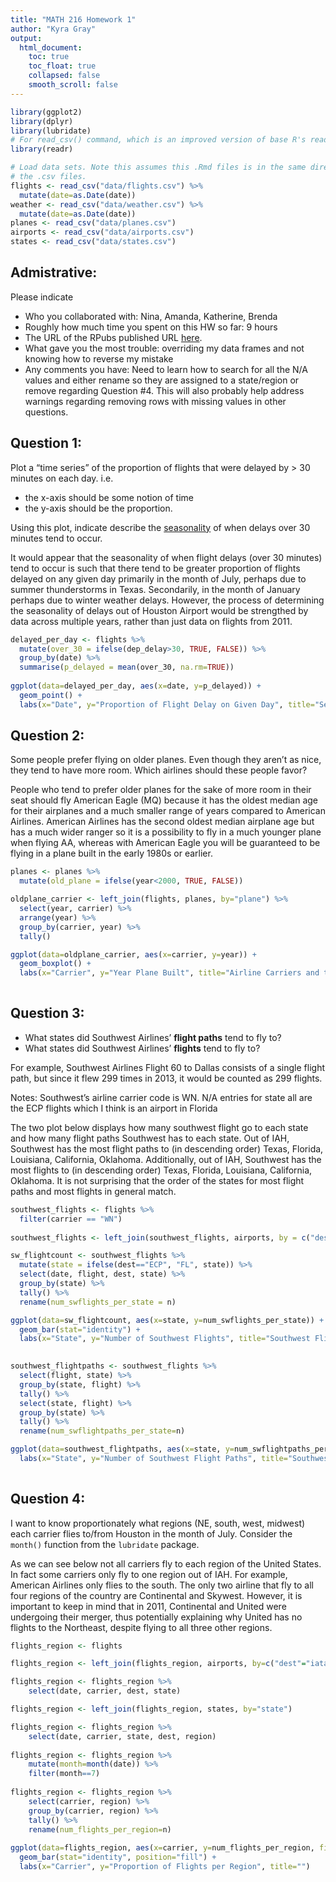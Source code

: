 ```yaml
---
title: "MATH 216 Homework 1"
author: "Kyra Gray"
output:
  html_document:
    toc: true
    toc_float: true
    collapsed: false
    smooth_scroll: false
---
```


```r
library(ggplot2)
library(dplyr)
library(lubridate)
# For read_csv() command, which is an improved version of base R's read.csv()
library(readr) 

# Load data sets. Note this assumes this .Rmd files is in the same directory as
# the .csv files.
flights <- read_csv("data/flights.csv") %>% 
  mutate(date=as.Date(date))
weather <- read_csv("data/weather.csv") %>% 
  mutate(date=as.Date(date))
planes <- read_csv("data/planes.csv")
airports <- read_csv("data/airports.csv")
states <- read_csv("data/states.csv")
```





## Admistrative:

Please indicate

* Who you collaborated with: Nina, Amanda, Katherine, Brenda 
* Roughly how much time you spent on this HW so far: 9 hours 
* The URL of the RPubs published URL [here](http://rpubs.com/kyragray/213420).
* What gave you the most trouble: overriding my data frames and not knowing how to reverse my mistake 
* Any comments you have: Need to learn how to search for all the N/A values and either rename so they are assigned to a state/region or remove regarding Question #4. This will also probably help address warnings regarding removing rows with missing values in other questions. 






## Question 1:

Plot a "time series" of the proportion of flights that were delayed by > 30 minutes on each day.  i.e.
 
* the x-axis should be some notion of time
* the y-axis should be the proportion.

Using this plot, indicate describe the
[seasonality](https://en.wikipedia.org/wiki/Seasonality) of when delays over 30
minutes tend to occur.

It would appear that the seasonality of when flight delays (over 30 minutes) tend to occur is such that there tend to be greater proportion of flights delayed on any given day primarily in the month of July, perhaps due to summer thunderstorms in Texas. Secondarily, in the month of January perhaps due to winter weather delays. However, the process of determining the seasonality of delays out of Houston Airport would be strengthed by data across multiple years, rather than just data on flights from 2011. 

```r
delayed_per_day <- flights %>%
  mutate(over_30 = ifelse(dep_delay>30, TRUE, FALSE)) %>%
  group_by(date) %>% 
  summarise(p_delayed = mean(over_30, na.rm=TRUE))
  
ggplot(data=delayed_per_day, aes(x=date, y=p_delayed)) + 
  geom_point() +
  labs(x="Date", y="Proportion of Flight Delay on Given Day", title="Seasonality of Flight Delays out of IAH")
```

## Question 2:

Some people prefer flying on older planes.  Even though they aren't as nice,
they tend to have more room.  Which airlines should these people favor?

People who tend to prefer older planes for the sake of more room in their seat should fly American Eagle (MQ) because it has the oldest median age for their airplanes and a much smaller range of years compared to American Airlines. American Airlines has the second oldest median airplane age but has a much wider ranger so it is a possibility to fly in a much younger plane when flying AA, whereas with American Eagle you will be guaranteed to be flying in a plane built in the early 1980s or earlier. 

```r
planes <- planes %>%
  mutate(old_plane = ifelse(year<2000, TRUE, FALSE))

oldplane_carrier <- left_join(flights, planes, by="plane") %>% 
  select(year, carrier) %>% 
  arrange(year) %>% 
  group_by(carrier, year) %>% 
  tally()

ggplot(data=oldplane_carrier, aes(x=carrier, y=year)) + 
  geom_boxplot() +
  labs(x="Carrier", y="Year Plane Built", title="Airline Carriers and the Age Range of Their Planes")
  

```




## Question 3:

* What states did Southwest Airlines' **flight paths** tend to fly to?
* What states did Southwest Airlines' **flights** tend to fly to?

For example, Southwest Airlines Flight 60 to Dallas consists of a single flight
path, but since it flew 299 times in 2013, it would be counted as 299 flights.

Notes: 
  Southwest's airline carrier code is WN. 
  N/A entries for state all are the ECP flights which I think is an airport in     Florida 
  
The two plot below displays how many southwest flight go to each state and how many flight paths Southwest has to each state. Out of IAH, Southwest has the most flight paths to (in descending order) Texas, Florida, Louisiana, California, Oklahoma. Additionally, out of IAH, Southwest has the most flights to (in descending order) Texas, Florida, Louisiana, California, Oklahoma. It is not surprising that the order of the states for most flight paths and most flights in general match. 

```r
southwest_flights <- flights %>% 
  filter(carrier == "WN") 
  
southwest_flights <- left_join(southwest_flights, airports, by = c("dest"="iata"))

sw_flightcount <- southwest_flights %>%
  mutate(state = ifelse(dest=="ECP", "FL", state)) %>% 
  select(date, flight, dest, state) %>% 
  group_by(state) %>% 
  tally() %>% 
  rename(num_swflights_per_state = n)

ggplot(data=sw_flightcount, aes(x=state, y=num_swflights_per_state)) +
  geom_bar(stat="identity") +
  labs(x="State", y="Number of Southwest Flights", title="Southwest Flights")
  

southwest_flightpaths <- southwest_flights %>% 
  select(flight, state) %>% 
  group_by(state, flight) %>% 
  tally() %>% 
  select(state, flight) %>% 
  group_by(state) %>% 
  tally() %>% 
  rename(num_swflightpaths_per_state=n) 

ggplot(data=southwest_flightpaths, aes(x=state, y=num_swflightpaths_per_state)) +   geom_bar(stat="identity") +
  labs(x="State", y="Number of Southwest Flight Paths", title="Southwest Flight Paths")
  
```

## Question 4:

I want to know proportionately what regions (NE, south, west, midwest) each 
carrier flies to/from Houston in the month of July.  Consider the `month()`
function from the `lubridate` package.

As we can see below not all carriers fly to each region of the United States. In fact some carriers only fly to one region out of IAH. For example, American Airlines only flies to the south. The only two airline that fly to all four regions of the country are Continental and Skywest. However, it is important to keep in mind that in 2011, Continental and United were undergoing their merger, thus potentially explaining why United has no flights to the Northeast, despite flying to all three other regions. 

```r
flights_region <- flights 

flights_region <- left_join(flights_region, airports, by=c("dest"="iata")) 

flights_region <- flights_region %>%   
    select(date, carrier, dest, state)

flights_region <- left_join(flights_region, states, by="state")  

flights_region <- flights_region %>%   
    select(date, carrier, state, dest, region)  
    
flights_region <- flights_region %>% 
    mutate(month=month(date)) %>% 
    filter(month==7) 
  
flights_region <- flights_region %>%   
    select(carrier, region) %>% 
    group_by(carrier, region) %>% 
    tally() %>% 
    rename(num_flights_per_region=n)
    
ggplot(data=flights_region, aes(x=carrier, y=num_flights_per_region, fill=region)) + 
  geom_bar(stat="identity", position="fill") +
  labs(x="Carrier", y="Proportion of Flights per Region", title="")
```

